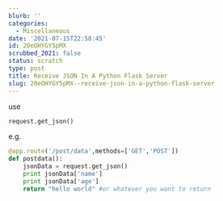```yaml
---
blurb: ''
categories:
  - Miscellaneous
date: '2021-07-15T22:58:45'
id: 20eOHYGY5pMX
scrubbed_2021: false
status: scratch
type: post
title: Receive JSON In A Python Flask Server
slug: 20eOHYGY5pMX--receive-json-in-a-python-flask-server
---
```


use

```python
request.get_json()
```

e.g.

```python
@app.route('/post/data',methods=['GET','POST'])
def postdata():
    jsonData = request.get_json()
    print jsonData['name']
    print jsonData['age']
    return "hello world" #or whatever you want to return
```
